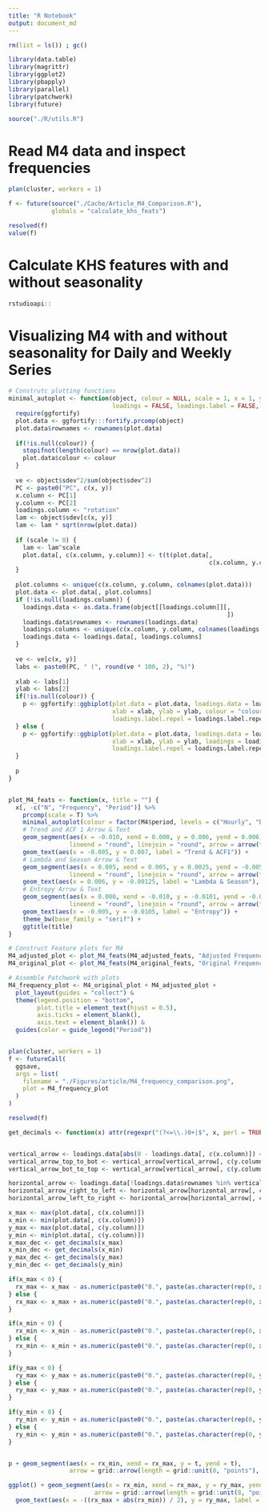```yaml
---
title: "R Notebook"
output: document_md
---
```


```r
rm(list = ls()) ; gc()

library(data.table)
library(magrittr)
library(ggplot2)
library(pbapply)
library(parallel)
library(patchwork)
library(future)

source("./R/utils.R")
```


# Read M4 data and inspect frequencies
```r
plan(cluster, workers = 1)

f <- future(source("./Cache/Article_M4_Comparison.R"),
            globals = "calculate_khs_feats")

resolved(f)
value(f)
```

# Calculate KHS features with and without seasonality
```r
rstudioapi::
```

# Visualizing M4 with and without seasonality for Daily and Weekly Series

```r


# Construtc plotting functions
minimal_autoplot <- function(object, colour = NULL, scale = 1, x = 1, y = 2, variance_percentage = TRUE,
                             loadings = FALSE, loadings.label = FALSE, loadings.label.repel = FALSE) {
  require(ggfortify)
  plot.data <- ggfortify:::fortify.prcomp(object)
  plot.data$rownames <- rownames(plot.data)
  
  if(!is.null(colour)) {
    stopifnot(length(colour) == nrow(plot.data))
    plot.data$colour <- colour
  } 
  
  ve <- object$sdev^2/sum(object$sdev^2)
  PC <- paste0("PC", c(x, y))
  x.column <- PC[1]
  y.column <- PC[2]
  loadings.column <- "rotation"
  lam <- object$sdev[c(x, y)]
  lam <- lam * sqrt(nrow(plot.data))
  
  if (scale != 0) {
    lam <- lam^scale
    plot.data[, c(x.column, y.column)] <- t(t(plot.data[, 
                                                        c(x.column, y.column)])/lam)
  }
  
  plot.columns <- unique(c(x.column, y.column, colnames(plot.data)))
  plot.data <- plot.data[, plot.columns]
  if (!is.null(loadings.column)) {
    loadings.data <- as.data.frame(object[[loadings.column]][, 
                                                             ])
    loadings.data$rownames <- rownames(loadings.data)
    loadings.columns <- unique(c(x.column, y.column, colnames(loadings.data)))
    loadings.data <- loadings.data[, loadings.columns]
  }
  
  ve <- ve[c(x, y)]
  labs <- paste0(PC, " (", round(ve * 100, 2), "%)")
  
  xlab <- labs[1]
  ylab <- labs[2]
  if(!is.null(colour)) {
    p <- ggfortify::ggbiplot(plot.data = plot.data, loadings.data = loadings.data, 
                             xlab = xlab, ylab = ylab, colour = "colour", loadings = loadings, loadings.label = loadings.label, 
                             loadings.label.repel = loadings.label.repel)
  } else {
    p <- ggfortify::ggbiplot(plot.data = plot.data, loadings.data = loadings.data, 
                             xlab = xlab, ylab = ylab, loadings = loadings, loadings.label = loadings.label, 
                             loadings.label.repel = loadings.label.repel)
  }
  
  p
}


plot_M4_feats <- function(x, title = "") {
  x[, -c("N", "Frequency", "Period")] %>%
    prcomp(scale = T) %>%
    minimal_autoplot(colour = factor(M4$period, levels = c("Hourly", "Daily", "Weekly", "Monthly", "Quarterly", "Yearly"))) +
    # Trend and ACF 1 Arrow & Text
    geom_segment(aes(x = -0.010, xend = 0.000, y = 0.006, yend = 0.006),
                 lineend = "round", linejoin = "round", arrow = arrow(type = "closed")) +
    geom_text(aes(x = -0.005, y = 0.007, label = "Trend & ACF1")) +
    # Lambda and Season Arrow & Text
    geom_segment(aes(x = 0.005, xend = 0.005, y = 0.0025, yend = -0.005),
                 lineend = "round", linejoin = "round", arrow = arrow(type = "closed")) +
    geom_text(aes(x = 0.006, y = -0.00125, label = "Lambda & Season"), angle = 270) +
    # Entropy Arrow & Text
    geom_segment(aes(x = 0.000, xend = -0.010, y = -0.0101, yend = -0.0101),
                 lineend = "round", linejoin = "round", arrow = arrow(type = "closed")) +
    geom_text(aes(x = -0.005, y = -0.0105, label = "Entropy")) +
    theme_bw(base_family = "serif") +
    ggtitle(title)
}

# Construct Feature plots for M4 
M4_adjusted_plot <- plot_M4_feats(M4_adjusted_feats, "Adjusted Frequency")
M4_original_plot <- plot_M4_feats(M4_original_feats, "Original Frequency")

# Assemble Patchwork with plots
M4_frequency_plot <- M4_original_plot + M4_adjusted_plot +
  plot_layout(guides = "collect") & 
  theme(legend.position = "bottom", 
        plot.title = element_text(hjust = 0.5),
        axis.ticks = element_blank(),
        axis.text = element_blank()) &
  guides(color = guide_legend("Period"))


plan(cluster, workers = 1)
f <- futureCall(
  ggsave,
  args = list(
    filename = "./Figures/article/M4_frequency_comparison.png",
    plot = M4_frequency_plot
  )
)

resolved(f)

```


```r
get_decimals <- function(x) attr(regexpr("(?<=\\.)0+|$", x, perl = TRUE), "match.length")


vertical_arrow <- loadings.data[abs(0 - loadings.data[, c(x.column)]) < abs(0 - loadings.data[, c(y.column)]), ]
vertical_arrow_top_to_bot <- vertical_arrow[vertical_arrow[, c(y.column)] < 0, ]
vertical_arrow_bot_to_top <- vertical_arrow[vertical_arrow[, c(y.column)] > 0, ]

horizontal_arrow <- loadings.data[!loadings.data$rownames %in% vertical_arrow$rownames, ]
horizontal_arrow_right_to_left <- horizontal_arrow[horizontal_arrow[, c(x.column)] < 0, ]
horizontal_arrow_left_to_right <- horizontal_arrow[horizontal_arrow[, c(x.column)] > 0, ]

x_max <- max(plot.data[, c(x.column)])
x_min <- min(plot.data[, c(x.column)])
y_max <- max(plot.data[, c(y.column)])
y_min <- min(plot.data[, c(y.column)])
x_max_dec <- get_decimals(x_max)
x_min_dec <- get_decimals(x_min)
y_max_dec <- get_decimals(y_max)
y_min_dec <- get_decimals(y_min)

if(x_max < 0) {
  rx_max <- x_max - as.numeric(paste0("0.", paste(as.character(rep(0, x_max_dec)), collapse = ""), "05"))
} else {
  rx_max <- x_max + as.numeric(paste0("0.", paste(as.character(rep(0, x_max_dec)), collapse = ""), "05"))
}

if(x_min < 0) {
  rx_min <- x_min - as.numeric(paste0("0.", paste(as.character(rep(0, x_min_dec)), collapse = ""), "05"))
} else {
  rx_min <- x_min + as.numeric(paste0("0.", paste(as.character(rep(0, x_min_dec)), collapse = ""), "05"))
}

if(y_max < 0) {
  ry_max <- y_max + as.numeric(paste0("0.", paste(as.character(rep(0, y_max_dec)), collapse = ""), "05"))
} else {
  ry_max <- y_max + as.numeric(paste0("0.", paste(as.character(rep(0, y_max_dec)), collapse = ""), "05"))
}

if(y_min < 0) {
  ry_min <- y_min + as.numeric(paste0("0.", paste(as.character(rep(0, y_min_dec)), collapse = ""), "05"))
} else {
  ry_min <- y_min + as.numeric(paste0("0.", paste(as.character(rep(0, y_min_dec)), collapse = ""), "05"))
}


p + geom_segment(aes(x = rx_min, xend = rx_max, y = t, yend = t),
                 arrow = grid::arrow(length = grid::unit(8, "points"), type = "closed"))

ggplot() + geom_segment(aes(x = rx_min, xend = rx_max, y = ry_max, yend = ry_max),
                        arrow = grid::arrow(length = grid::unit(8, "points"), type = "closed")) +
  geom_text(aes(x = -((rx_max + abs(rx_min)) / 2), y = ry_max, label = "hat"), nudge_y = as.numeric(get_dec(ry_max)))


```

